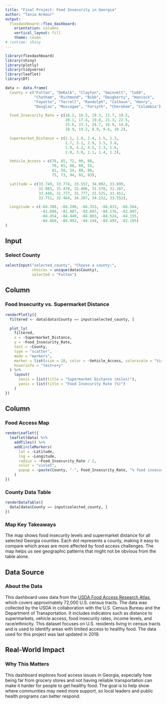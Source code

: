 ---
title: "Final Project: Food Insecurity in Georgia"
author: "Tania Armour"
output: 
  flexdashboard::flex_dashboard:
    orientation: columns
    vertical_layout: fill
    theme: cosmo
# runtime: shiny
---

```{r setup, include=FALSE}
library(flexdashboard)
library(shiny)
library(plotly)
library(tidyverse)
library(leaflet)
library(DT)

data <- data.frame(
  County = c("Fulton", "DeKalb", "Clayton", "Gwinnett", "Cobb", 
             "Chatham", "Richmond", "Bibb", "Dougherty", "Hancock", 
             "Fayette", "Terrell", "Randolph", "Calhoun", "Henry", 
             "Douglas", "Muscogee", "Forsyth", "Cherokee", "Columbia"),

  Food_Insecurity_Rate = c(18.2, 16.5, 19.3, 12.7, 10.5, 
                           20.1, 17.4, 19.8, 21.3, 22.5, 
                           15.6, 23.1, 24.7, 16.9, 14.8, 
                           18.9, 19.2, 8.9, 9.6, 10.2),

  Supermarket_Distance = c(2.1, 1.8, 2.4, 1.5, 1.3, 
                           2.7, 3.1, 2.9, 3.5, 3.8, 
                           1.9, 4.2, 4.5, 2.3, 1.6, 
                           2.8, 3.0, 1.1, 1.4, 1.2),

  Vehicle_Access = c(78, 85, 72, 90, 88, 
                     70, 65, 68, 60, 55, 
                     82, 58, 54, 80, 86, 
                     75, 73, 94, 91, 93),

  Latitude = c(33.749, 33.774, 33.557, 34.002, 33.899, 
               32.083, 33.470, 32.806, 31.578, 33.287, 
               33.448, 31.777, 31.777, 31.525, 33.451, 
               33.751, 32.464, 34.207, 34.232, 33.552),

  Longitude = c(-84.388, -84.296, -84.353, -84.033, -84.564, 
                -81.099, -81.987, -83.697, -84.176, -82.997, 
                -84.454, -84.440, -84.803, -84.524, -84.155, 
                -84.660, -84.992, -84.144, -84.493, -82.105)
)
```

Input {.sidebar}
-----------------------------------------------------------------------

### Select County

```{r}
selectInput("selected_county", "Choose a county:", 
            choices = unique(data$County), 
            selected = "Fulton")
```

Column {data-width=650}
-----------------------------------------------------------------------

### Food Insecurity vs. Supermarket Distance

```{r}
renderPlotly({
  filtered <- data[data$County == input$selected_county, ]

  plot_ly(
    filtered,
    x = ~Supermarket_Distance,
    y = ~Food_Insecurity_Rate,
    text = ~County,
    type = "scatter",
    mode = "markers",
    marker = list(size = 10, color = ~Vehicle_Access, colorscale = "Viridis"),
    hoverinfo = "text+x+y"
  ) %>%
    layout(
      xaxis = list(title = "Supermarket Distance (miles)"),
      yaxis = list(title = "Food Insecurity Rate (%)")
    )
})
```

Column {data-width=350}
-----------------------------------------------------------------------

### Food Access Map

```{r}
renderLeaflet({
  leaflet(data) %>% 
    addTiles() %>% 
    addCircleMarkers(
      lat = ~Latitude, 
      lng = ~Longitude, 
      radius = ~Food_Insecurity_Rate / 2,
      color = "violet",
      popup = ~paste(County, "-", Food_Insecurity_Rate, "% food insecurity,", Supermarket_Distance, "miles to supermarket")
    )
})
```

### County Data Table

```{r}
renderDataTable({
  data[data$County == input$selected_county, ]
})
```

### Map Key Takeaways

The map shows food insecurity levels and supermarket distance for all selected Georgia counties. Each dot represents a county, making it easy to compare which areas are more affected by food access challenges. The map helps us see geographic patterns that might not be obvious from the table alone.

Data Source {.tabset}
-----------------------------------------------------------------------

### About the Data

This dashboard uses data from the [USDA Food Access Research Atlas](https://www.ers.usda.gov/data-products/food-access-research-atlas/), which covers approximately 72,000 U.S. census tracts. The data was collected by the USDA in collaboration with the U.S. Census Bureau and the Department of Transportation. It includes indicators such as distance to supermarkets, vehicle access, food insecurity rates, income levels, and race/ethnicity. This dataset focuses on U.S. residents living in census tracts and is used to identify areas with limited access to healthy food. The data used for this project was last updated in 2019.

Real-World Impact {.tabset}
-----------------------------------------------------------------------

### Why This Matters

This dashboard explores food access issues in Georgia, especially how being far from grocery stores and not having reliable transportation can make it harder for people to get healthy food. The goal is to help show where communities may need more support, so local leaders and public health programs can better respond.